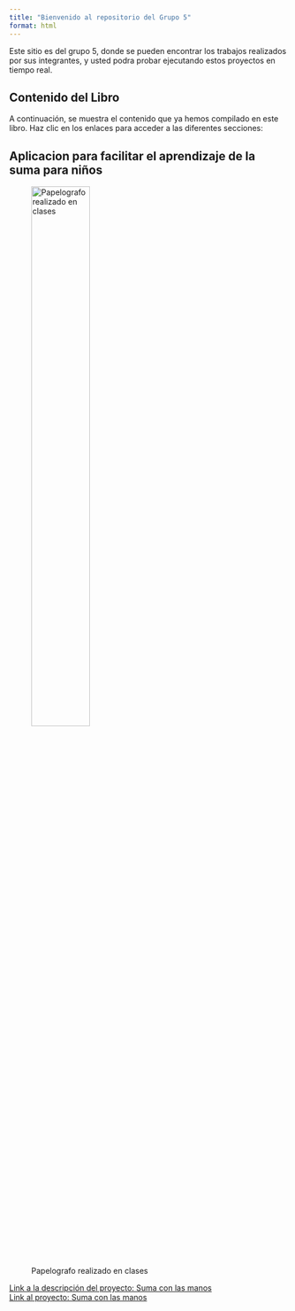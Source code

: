 ```yaml
---
title: "Bienvenido al repositorio del Grupo 5"
format: html
---
```



Este sitio es del grupo 5, donde se pueden encontrar los trabajos realizados por sus integrantes, y usted podra probar ejecutando estos proyectos en tiempo real.


## Contenido del Libro

A continuación, se muestra el contenido que ya hemos compilado en este libro. Haz clic en los enlaces para acceder a las diferentes secciones:

## Aplicacion para facilitar el aprendizaje de la suma para niños


![Papelografo realizado en clases](proyecto_suma/images_suma/papelografo.png){width=50% .center}

[Link a la descripción del proyecto: Suma con las manos](proyecto_suma/introduccion.qmd)
<br>
[Link al proyecto: Suma con las manos](proyecto_suma/suma.qmd)


 